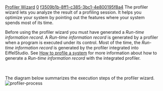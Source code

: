 [[Property:title|Profiler Wizard]]
[[Property:weight|0]]
[[Property:uuid|f3509b1b-8ff1-c385-3bc1-4e800195f8a4]]
The profiler wizard lets you analyze the result of a profiling session. It helps you optimize your system by pointing out the features where your system spends most of its time.

Before using the profiler wizard you must have generated a ''Run-time information record''. A ''Run-time information record'' is generated by a profiler when a program is executed under its control. Most of the time, the ''Run-time information record'' is generated by the profiler integrated into EiffelStudio. See [[Profiling|How to profile a system]]  for more information about how to generate a ''Run-time information record'' with the integrated profiler. 

{{note|You can also use a ''Run-time information record'' generated by an external profiler such as GNU's gprof, Pure Atricia's Quantify, Visual C++ profiler, etc. }}
<br/>
<br/>

The diagram below summarizes the execution steps of the profiler wizard.
<br/>
[[Image:profiler-process]]  <br/>
<br/>

{{seealso|<br/>
[[Profiling|How to profile a system]]  }}




